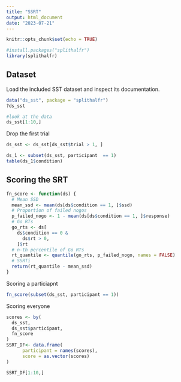 ```yaml
---
title: "SSRT"
output: html_document
date: "2023-07-21"
---
```


```r
knitr::opts_chunk$set(echo = TRUE)
```

```r
#install.packages("splithalfr")
library(splithalfr)
```

## Dataset
Load the included SST dataset and inspect its documentation.

```r
data("ds_sst", package = "splithalfr")
?ds_sst

#look at the data
ds_sst[1:10,]
```

Drop the first trial
```r
ds_sst <- ds_sst[ds_sst$trial > 1, ]

ds_1 <- subset(ds_sst, participant  == 1)
table(ds_1$condition)
```

## Scoring the SRT
```r
fn_score <- function(ds) {
  # Mean SSD
  mean_ssd <- mean(ds[ds$condition == 1, ]$ssd)
  # Proportion of failed nogos
  p_failed_nogo <- 1 - mean(ds[ds$condition == 1, ]$response)
  # Go RTs
  go_rts <- ds[
    ds$condition == 0 &
      ds$rt > 0,
    ]$rt
  # n-th percentile of Go RTs
  rt_quantile <- quantile(go_rts, p_failed_nogo, names = FALSE)
  # SSRTi
  return(rt_quantile - mean_ssd)
}
```

Scoring a particiapnt 
```r
fn_score(subset(ds_sst, participant == 1))

```

Scoring everyone
```r
scores <- by(
  ds_sst,
  ds_sst$participant,
  fn_score
)
SSRT_DF<- data.frame(
      participant = names(scores),
      score = as.vector(scores)
)

SSRT_DF[1:10,]
```





